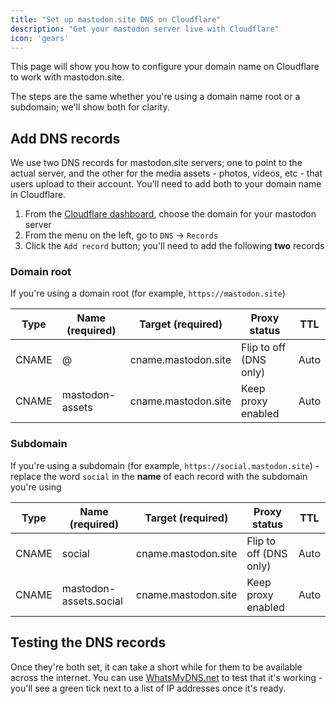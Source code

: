 ```yaml
---
title: "Set up mastodon.site DNS on Cloudflare"
description: "Get your mastodon server live with Cloudflare"
icon: 'gears'
---
```


This page will show you how to configure your domain name on Cloudflare to work with mastodon.site.

<Tip>The steps are the same whether you're using a domain name root or a subdomain; we'll show both for clarity.</Tip>

## Add DNS records

We use two DNS records for mastodon.site servers; one to point to the actual server, and the other for the media assets - photos, videos, etc - that users upload to their account. You'll need to add both to your domain name in Cloudflare.

1. From the [Cloudflare dashboard](https://dash.cloudflare.com), choose the domain for your mastodon server
2. From the menu on the left, go to `DNS` -> `Records`
3. Click the `Add record` button; you'll need to add the following **two** records

### Domain root

If you're using a domain root (for example, `https://mastodon.site`)

| Type   | Name (required)  | Target (required)    | Proxy status           | TTL   |
|--------|------------------|----------------------|------------------------|-------|
| CNAME  | @                | cname.mastodon.site  | Flip to off (DNS only) | Auto  |
| CNAME  | mastodon-assets  | cname.mastodon.site  | Keep proxy enabled     | Auto  |


### Subdomain

If you're using a subdomain (for example, `https://social.mastodon.site`) - replace the word `social` in the **name** of each record with the subdomain you're using

| Type   | Name (required)         | Target (required)    | Proxy status           | TTL   |
|--------|-------------------------|----------------------|------------------------|-------|
| CNAME  | social                  | cname.mastodon.site  | Flip to off (DNS only) | Auto  |
| CNAME  | mastodon-assets.social  | cname.mastodon.site  | Keep proxy enabled     | Auto  |

## Testing the DNS records

Once they're both set, it can take a short while for them to be available across the internet. You can use [WhatsMyDNS.net](https://www.whatsmydns.net) to test that it's working - you'll see a green tick next to a list of IP addresses once it's ready.

